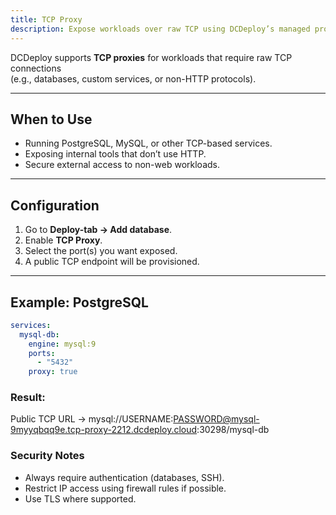 ```yaml
---
title: TCP Proxy
description: Expose workloads over raw TCP using DCDeploy’s managed proxy.
---
```


DCDeploy supports **TCP proxies** for workloads that require raw TCP connections  
(e.g., databases, custom services, or non-HTTP protocols).

---

## When to Use
- Running PostgreSQL, MySQL, or other TCP-based services.  
- Exposing internal tools that don’t use HTTP.  
- Secure external access to non-web workloads.  

---

## Configuration

1. Go to **Deploy-tab → Add database**.  
2. Enable **TCP Proxy**.  
3. Select the port(s) you want exposed.  
4. A public TCP endpoint will be provisioned.

---

## Example: PostgreSQL

```yaml
services:
  mysql-db:
    engine: mysql:9
    ports:
      - "5432"
    proxy: true
```
### Result:
Public TCP URL → mysql://USERNAME:PASSWORD@mysql-9myyqbqq9e.tcp-proxy-2212.dcdeploy.cloud:30298/mysql-db

### Security Notes
- Always require authentication (databases, SSH).
- Restrict IP access using firewall rules if possible.
- Use TLS where supported.